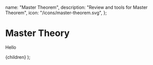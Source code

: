 
  name: "Master Theorem",
  description: "Review and tools for Master Theorem",
  icon: "/icons/master-theorem.svg",
};

# Master Theory

Hello

  <NoteLayout meta={meta}>{children}</NoteLayout>
);
